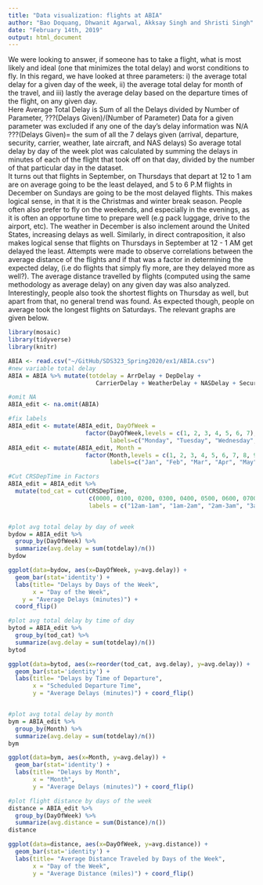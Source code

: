 ```yaml
---
title: "Data visualization: flights at ABIA"
author: "Bao Doquang, Dhwanit Agarwal, Akksay Singh and Shristi Singh"
date: "February 14th, 2019"
output: html_document
---
```


We were looking to answer, if someone has to take a flight, what is most likely and ideal (one that minimizes the total delay) and worst conditions to fly. In this regard, we have looked at three parameters: i) the average total delay for a given day of the week, ii) the average total delay for month of the travel, and iii) lastly the average delay based on the departure times of the flight, on any given day.  
Here Average Total Delay is Sum of all the Delays divided by Number of Parameter, ???(Delays Given)/(Number of Parameter) 
Data for a given parameter was excluded if any one of the day's delay information was N/A 
???(Delays Given)= the sum of all the 7 delays given (arrival, departure, security, carrier, weather, late aircraft, and NAS delays)
So average total delay by day of the week plot was calculated by summing the delays in minutes of each of the flight that took off on that day, divided by the number of that particular day in the dataset.   
It turns out that flights in September, on Thursdays that depart at 12 to 1 am are on average going to be the least delayed, and 5 to 6 P.M flights in December on Sundays are going to be the most delayed flights. This makes logical sense, in that it is the Christmas and winter break season. People often also prefer to fly on the weekends, and especially in the evenings, as it is often an opportune time to prepare well (e.g pack luggage, drive to the airport, etc). The weather in December is also inclement around the United States, increasing delays as well. Similarly, in direct contraposition, it also makes logical sense that flights on Thursdays in September at 12 - 1 AM get delayed the least. 
Attempts were made to observe correlations between the average distance of the flights and if that was a factor in determining the expected delay, (i.e do flights that simply fly more, are they delayed more as well?). The average distance travelled by flights (computed using the same methodology as average delay) on any given day was also analyzed. Interestingly, people also took the shortest flights on Thursday as well, but apart from that, no general trend was found. As expected though, people on average took the longest flights on Saturdays. The relevant graphs are given below. 

```r
library(mosaic)
library(tidyverse)
library(knitr)

ABIA <- read.csv("~/GitHub/SDS323_Spring2020/ex1/ABIA.csv")
#new variable total delay
ABIA = ABIA %>% mutate(totdelay = ArrDelay + DepDelay + 
                         CarrierDelay + WeatherDelay + NASDelay + SecurityDelay +LateAircraftDelay)

#omit NA
ABIA_edit <- na.omit(ABIA)

#fix labels
ABIA_edit <- mutate(ABIA_edit, DayOfWeek = 
                      factor(DayOfWeek,levels = c(1, 2, 3, 4, 5, 6, 7),
                             labels=c("Monday", "Tuesday", "Wednesday", "Thursday", "Friday", "Saturday", "Sunday")))
ABIA_edit <- mutate(ABIA_edit, Month = 
                      factor(Month,levels = c(1, 2, 3, 4, 5, 6, 7, 8, 9, 10, 11, 12),
                             labels=c("Jan", "Feb", "Mar", "Apr", "May", "June", "July", "Aug", "Sept", "Oct", "Nov", "Dec")))

#Cut CRSDepTime in Factors
ABIA_edit = ABIA_edit %>%
  mutate(tod_cat = cut(CRSDepTime, 
                       c(0000, 0100, 0200, 0300, 0400, 0500, 0600, 0700, 0800, 0900, 1000, 1100, 1200, 1300, 1400, 1500, 1600, 1700, 1800, 1900, 2000, 2100, 2200, 2300, 2400),
                       labels = c("12am-1am", "1am-2am", "2am-3am", "3am-4am", "4am-5am", "5am-6am", "6am-7am", "7am-8am", "8am-9am", "9am-10am", "10am-11am", "11am-12pm", "12pm-1pm", "1pm-2pm", "2pm-3pm", "3pm-4pm", "4pm-5pm", "5pm-6pm", "6pm-7pm", "7pm-8pm", "8pm-9pm", "9pm-10pm", "10pm-11pm", "11pm-12am")))


#plot avg total delay by day of week
bydow = ABIA_edit %>%
  group_by(DayOfWeek) %>%
  summarize(avg.delay = sum(totdelay)/n())
bydow

ggplot(data=bydow, aes(x=DayOfWeek, y=avg.delay)) +
  geom_bar(stat='identity') +
  labs(title= "Delays by Days of the Week", 
       x = "Day of the Week",
    y = "Average Delays (minutes)") + 
  coord_flip()

#plot avg total delay by time of day
bytod = ABIA_edit %>%
  group_by(tod_cat) %>%
  summarize(avg.delay = sum(totdelay)/n())
bytod

ggplot(data=bytod, aes(x=reorder(tod_cat, avg.delay), y=avg.delay)) +
  geom_bar(stat='identity') +
  labs(title= "Delays by Time of Departure", 
       x = "Scheduled Departure Time",
       y = "Average Delays (minutes)") + coord_flip()


#plot avg total delay by month
bym = ABIA_edit %>%
  group_by(Month) %>%
  summarize(avg.delay = sum(totdelay)/n())
bym

ggplot(data=bym, aes(x=Month, y=avg.delay)) +
  geom_bar(stat='identity') +
  labs(title= "Delays by Month", 
       x = "Month",
       y = "Average Delays (minutes)") + coord_flip()

#plot flight distance by days of the week
distance = ABIA_edit %>%
  group_by(DayOfWeek) %>%
  summarize(avg.distance = sum(Distance)/n())
distance

ggplot(data=distance, aes(x=DayOfWeek, y=avg.distance)) +
  geom_bar(stat='identity') +
  labs(title= "Average Distance Traveled by Days of the Week", 
       x = "Day of the Week",
       y = "Average Distance (miles)") + coord_flip()
```
